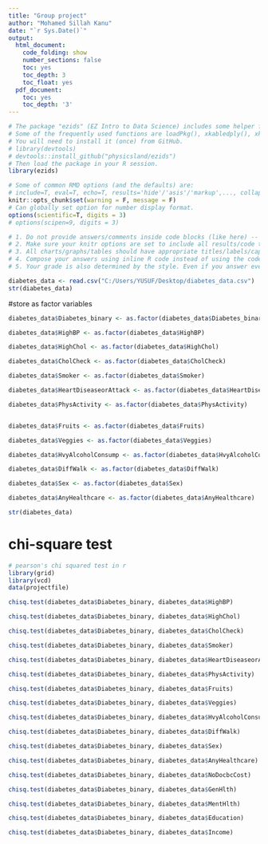 ---
title: "Group project"
author: "Mohamed Sillah Kanu"
date: "`r Sys.Date()`"
output:
  html_document:
    code_folding: show
    number_sections: false
    toc: yes
    toc_depth: 3
    toc_float: yes
  pdf_document:
    toc: yes
    toc_depth: '3'
---

```{r init, include=F}
# The package "ezids" (EZ Intro to Data Science) includes some helper functions we developed for the course. 
# Some of the frequently used functions are loadPkg(), xkabledply(), xkablesummary(), uzscale(), etc.
# You will need to install it (once) from GitHub.
# library(devtools)
# devtools::install_github("physicsland/ezids")
# Then load the package in your R session.
library(ezids)
```


```{r setup, include=FALSE}
# Some of common RMD options (and the defaults) are: 
# include=T, eval=T, echo=T, results='hide'/'asis'/'markup',..., collapse=F, warning=T, message=T, error=T, cache=T, fig.width=6, fig.height=4, fig.dim=c(6,4) #inches, fig.align='left'/'center','right', 
knitr::opts_chunk$set(warning = F, message = F)
# Can globally set option for number display format.
options(scientific=T, digits = 3) 
# options(scipen=9, digits = 3) 
```

```{r}
# 1. Do not provide answers/comments inside code blocks (like here) -- those are notes between coders/self and will be ignored for grading. 
# 2. Make sure your knitr options are set to include all results/code to be graded in the final document.
# 3. All charts/graphs/tables should have appropriate titles/labels/captions. 
# 4. Compose your answers using inline R code instead of using the code-block output as much as you can. 
# 5. Your grade is also determined by the style. Even if you answer everything correctly, but the .html does not look appealing, you will not get full credit. Pay attention to the details that we mentioned in class/homework and in previous sample .Rmd files. For example, how to use #, ##, ###, ..., bold face, italics, inline codes, tables, ..., {results = "asis"}, use of colors in plots/ggplots, and so forth.
```



```{r import data}
diabetes_data <- read.csv("C:/Users/YUSUF/Desktop/diabetes_data.csv")
str(diabetes_data)

```


#store as factor variables
```{r}
diabetes_data$Diabetes_binary <- as.factor(diabetes_data$Diabetes_binary)

diabetes_data$HighBP <- as.factor(diabetes_data$HighBP)

diabetes_data$HighChol <- as.factor(diabetes_data$HighChol)

diabetes_data$CholCheck <- as.factor(diabetes_data$CholCheck)

diabetes_data$Smoker <- as.factor(diabetes_data$Smoker)

diabetes_data$HeartDiseaseorAttack <- as.factor(diabetes_data$HeartDiseaseorAttack)

diabetes_data$PhysActivity <- as.factor(diabetes_data$PhysActivity)


diabetes_data$Fruits <- as.factor(diabetes_data$Fruits)

diabetes_data$Veggies <- as.factor(diabetes_data$Veggies)

diabetes_data$HvyAlcoholConsump <- as.factor(diabetes_data$HvyAlcoholConsump)

diabetes_data$DiffWalk <- as.factor(diabetes_data$DiffWalk)

diabetes_data$Sex <- as.factor(diabetes_data$Sex)

diabetes_data$AnyHealthcare <- as.factor(diabetes_data$AnyHealthcare)

str(diabetes_data)
```
# chi-square test

```{r}
# pearson's chi squared test in r
library(grid)
library(vcd)
data(projectfile)

chisq.test(diabetes_data$Diabetes_binary, diabetes_data$HighBP)

chisq.test(diabetes_data$Diabetes_binary, diabetes_data$HighChol)

chisq.test(diabetes_data$Diabetes_binary, diabetes_data$CholCheck)

chisq.test(diabetes_data$Diabetes_binary, diabetes_data$Smoker)

chisq.test(diabetes_data$Diabetes_binary, diabetes_data$HeartDiseaseorAttack)

chisq.test(diabetes_data$Diabetes_binary, diabetes_data$PhysActivity)

chisq.test(diabetes_data$Diabetes_binary, diabetes_data$Fruits)

chisq.test(diabetes_data$Diabetes_binary, diabetes_data$Veggies)

chisq.test(diabetes_data$Diabetes_binary, diabetes_data$HvyAlcoholConsump)

chisq.test(diabetes_data$Diabetes_binary, diabetes_data$DiffWalk)

chisq.test(diabetes_data$Diabetes_binary, diabetes_data$Sex)

chisq.test(diabetes_data$Diabetes_binary, diabetes_data$AnyHealthcare)

chisq.test(diabetes_data$Diabetes_binary, diabetes_data$NoDocbcCost)

chisq.test(diabetes_data$Diabetes_binary, diabetes_data$GenHlth)

chisq.test(diabetes_data$Diabetes_binary, diabetes_data$MentHlth)

chisq.test(diabetes_data$Diabetes_binary, diabetes_data$Education)

chisq.test(diabetes_data$Diabetes_binary, diabetes_data$Income)



```

